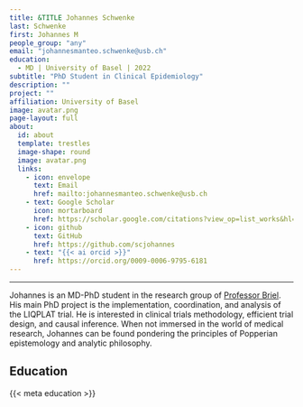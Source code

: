 ```yaml
---
title: &TITLE Johannes Schwenke
last: Schwenke
first: Johannes M
people_group: "any"
email: "johannesmanteo.schwenke@usb.ch"
education:
  - MD | University of Basel | 2022
subtitle: "PhD Student in Clinical Epidemiology"
description: ""
project: ""
affiliation: University of Basel
image: avatar.png
page-layout: full
about: 
  id: about
  template: trestles
  image-shape: round
  image: avatar.png
  links:
    - icon: envelope
      text: Email
      href: mailto:johannesmanteo.schwenke@usb.ch 
    - text: Google Scholar
      icon: mortarboard 
      href: https://scholar.google.com/citations?view_op=list_works&hl=en&user=42OQe1kAAAAJ
    - icon: github
      text: GitHub 
      href: https://github.com/scjohannes
    - text: "{{< ai orcid >}}"
      href: https://orcid.org/0009-0006-9795-6181
---
```

<hr>
::: {#about}

Johannes is an MD-PhD student in the research group of [Professor Briel](../matthias-briel/index.qmd). His main PhD project is the implementation, coordination, and analysis of the LIQPLAT trial. He is interested in clinical trials methodology, efficient trial design, and causal inference. When not immersed in the world of medical research, Johannes can be found pondering the principles of Popperian epistemology and analytic philosophy.

## Education

{{< meta education >}}

:::
